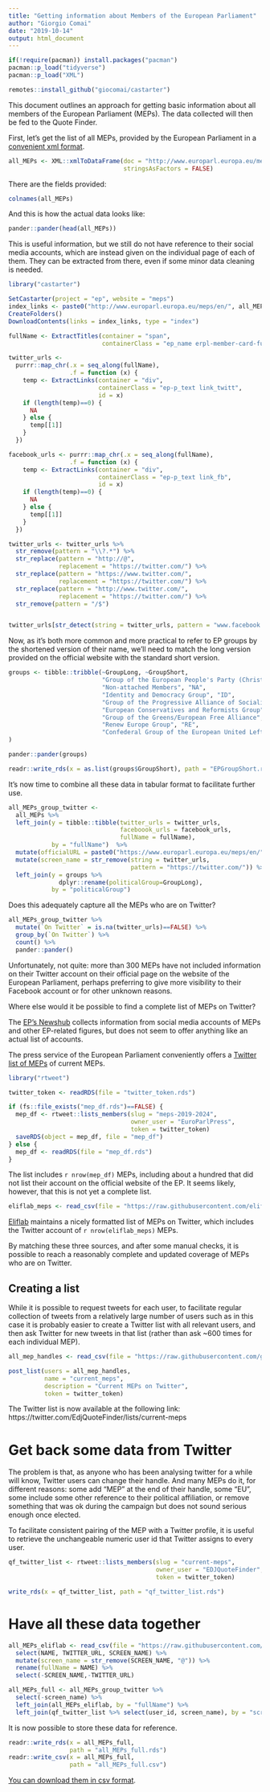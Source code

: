 ```yaml
---
title: "Getting information about Members of the European Parliament"
author: "Giorgio Comai"
date: "2019-10-14"
output: html_document
---
```



```r
if(!require(pacman)) install.packages("pacman")
pacman::p_load("tidyverse")
pacman::p_load("XML")

remotes::install_github("giocomai/castarter")
```

This document outlines an approach for getting basic information about all members of the European Parliament (MEPs). The data collected will then be fed to the Quote Finder. 

First, let's get the list of all MEPs, provided by the European Parliament in a [convenient xml format](http://www.europarl.europa.eu/meps/en/full-list/xml).

```r
all_MEPs <- XML::xmlToDataFrame(doc = "http://www.europarl.europa.eu/meps/en/full-list/xml",
                                stringsAsFactors = FALSE)

```

There are the fields provided:

```r
colnames(all_MEPs)
```

And this is how the actual data looks like:

```r
pander::pander(head(all_MEPs))
```

This is useful information, but we still do not have reference to their social media accounts, which are instead given on the individual page of each of them. They can be extracted from there, even if some minor data cleaning is needed. 

```r
library("castarter")

SetCastarter(project = "ep", website = "meps")
index_links <- paste0("http://www.europarl.europa.eu/meps/en/", all_MEPs$id)
CreateFolders()
DownloadContents(links = index_links, type = "index")
```

```r
fullName <- ExtractTitles(container = "span",
                          containerClass = "ep_name erpl-member-card-full-member-name", htmlLocation = fs::path("castarter", "ep", "meps", "IndexHtml"))

twitter_urls <- 
  purrr::map_chr(.x = seq_along(fullName),
                 .f = function (x) {
    temp <- ExtractLinks(container = "div",
                         containerClass = "ep-p_text link_twitt",
                         id = x)
    if (length(temp)==0) {
      NA
    } else {
      temp[[1]]
    }
  })

facebook_urls <- purrr::map_chr(.x = seq_along(fullName),
                 .f = function (x) {
    temp <- ExtractLinks(container = "div",
                         containerClass = "ep-p_text link_fb",
                         id = x)
    if (length(temp)==0) {
      NA
    } else {
      temp[[1]]
    }
  })

twitter_urls <- twitter_urls %>%
  str_remove(pattern = "\\?.*") %>%
  str_replace(pattern = "http://@",
              replacement = "https://twitter.com/") %>%
  str_replace(pattern = "https://www.twitter.com/",
              replacement = "https://twitter.com/") %>%
  str_replace(pattern = "http://www.twitter.com/",
              replacement = "https://twitter.com/") %>%
  str_remove(pattern = "/$")


twitter_urls[str_detect(string = twitter_urls, pattern = "www.facebook.com")&is.na(twitter_urls)==FALSE] <- NA
```

Now, as it's both more common and more practical to refer to EP groups by the shortened version of their name, we'll need to match the long version provided on the official website with the standard short version. 


```r
groups <- tibble::tribble(~GroupLong, ~GroupShort,
                          "Group of the European People's Party (Christian Democrats)", "EPP",
                          "Non-attached Members", "NA",
                          "Identity and Democracy Group", "ID",
                          "Group of the Progressive Alliance of Socialists and Democrats in the European Parliament", "S&D",
                          "European Conservatives and Reformists Group", "ECR",
                          "Group of the Greens/European Free Alliance", "Greens–EFA",
                          "Renew Europe Group", "RE",
                          "Confederal Group of the European United Left - Nordic Green Left", "GUE-NGL"
)

pander::pander(groups)
```

```r
readr::write_rds(x = as.list(groups$GroupShort), path = "EPGroupShort.rds")
```

It's now time to combine all these data in tabular format to facilitate further use.


```r
all_MEPs_group_twitter <- 
  all_MEPs %>% 
  left_join(y = tibble::tibble(twitter_urls = twitter_urls,
                               faceboook_urls = facebook_urls, 
                               fullName = fullName),
            by = "fullName")  %>% 
  mutate(officialURL = paste0("https://www.europarl.europa.eu/meps/en/", id)) %>% 
  mutate(screen_name = str_remove(string = twitter_urls,
                                  pattern = "https://twitter.com/")) %>% 
  left_join(y = groups %>%
              dplyr::rename(politicalGroup=GroupLong),
            by = "politicalGroup")
```

Does this adequately capture all the MEPs who are on Twitter?

```r
all_MEPs_group_twitter %>% 
  mutate(`On Twitter` = is.na(twitter_urls)==FALSE) %>% 
  group_by(`On Twitter`) %>% 
  count() %>% 
  pander::pander()
```

Unfortunately, not quite: more than 300 MEPs have not included information on their Twitter account on their official page on the website of the European Parliament, perhaps preferring to give more visibility to their Facebook account or for other unknown reasons. 

Where else would it be possible to find a complete list of MEPs on Twitter?

The [EP's Newshub](www.epnewshub.eu/) collects information from social media accounts of MEPs and other EP-related figures, but does not seem to offer anything like an actual list of accounts. 

The press service of the European Parliament conveniently offers a [Twitter list of MEPs](https://twitter.com/EuroParlPress/lists/meps-2019-2024) of current MEPs. 


```r
library("rtweet")

twitter_token <- readRDS(file = "twitter_token.rds")

if (fs::file_exists("mep_df.rds")==FALSE) {
  mep_df <- rtweet::lists_members(slug = "meps-2019-2024",
                                  owner_user = "EuroParlPress",
                                  token = twitter_token)
  saveRDS(object = mep_df, file = "mep_df")
} else {
  mep_df <- readRDS(file = "mep_df.rds")
}

```


The list includes `r nrow(mep_df)` MEPs, including about a hundred that did not list their account on the official website of the EP. It seems likely, however, that this is not yet a complete list.

```r
eliflab_meps <- read_csv(file = "https://raw.githubusercontent.com/eliflab/European-Parliament-Open-Data/master/meps_full_list_with_twitter_accounts.csv") 
```

[Eliflab](https://github.com/eliflab/European-Parliament-Open-Data) maintains a nicely formatted list of MEPs on Twitter, which includes the Twitter account of `r nrow(eliflab_meps)` MEPs. 

By matching these three sources, and after some manual checks, it is possible to reach a reasonably complete and updated coverage of MEPs who are on Twitter.

## Creating a list

While it is possible to request tweets for each user, to facilitate regular collection of tweets from a relatively large number of users such as in this case it is probably easier to create a Twitter list with all relevant users, and then ask Twitter for new tweets in that list (rather than ask ~600 times for each individual MEP).

```r
all_mep_handles <- read_csv(file = "https://raw.githubusercontent.com/giocomai/European-Parliament-Open-Data/master/meps_full_list_with_twitter_accounts.csv") %>% filter(is.na(SCREEN_NAME)==FALSE) %>% pull(SCREEN_NAME) %>% str_remove(pattern = "@") 

post_list(users = all_mep_handles,
          name = "current_meps",
          description = "Current MEPs on Twitter",
          token = twitter_token)


```

The Twitter list is now available at the following link:
https://twitter.com/EdjQuoteFinder/lists/current-meps

# Get back some data from Twitter

The problem is that, as anyone who has been analysing twitter for a while will know, Twitter users can change their handle. And many MEPs do it, for different reasons: some add "MEP" at the end of their handle, some "EU", some include some other reference to their political affiliation, or remove something that was ok during the campaign but does not sound serious enough once elected.

To facilitate consistent pairing of the MEP with a Twitter profile, it is useful to retrieve the unchangeable numeric user id that Twitter assigns to every user.

```r
qf_twitter_list <- rtweet::lists_members(slug = "current-meps",
                                         owner_user = "EDJQuoteFinder",
                                         token = twitter_token)

write_rds(x = qf_twitter_list, path = "qf_twitter_list.rds")
```



# Have all these data together

```r
all_MEPs_eliflab <- read_csv(file = "https://raw.githubusercontent.com/giocomai/European-Parliament-Open-Data/master/meps_full_list_with_twitter_accounts.csv") %>% 
  select(NAME, TWITTER_URL, SCREEN_NAME) %>% 
  mutate(screen_name = str_remove(SCREEN_NAME, "@")) %>% 
  rename(fullName = NAME) %>% 
  select(-SCREEN_NAME,-TWITTER_URL)

all_MEPs_full <- all_MEPs_group_twitter %>% 
  select(-screen_name) %>% 
  left_join(all_MEPs_eliflab, by = "fullName") %>% 
  left_join(qf_twitter_list %>% select(user_id, screen_name), by = "screen_name")
```



It is now possible to store these data for reference.


```r
readr::write_rds(x = all_MEPs_full,
                 path = "all_MEPs_full.rds")
readr::write_csv(x = all_MEPs_full,
                 path = "all_MEPs_full.csv")
```

[You can download them in csv format](all_MEPs_full.csv).
